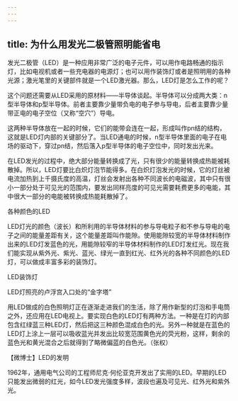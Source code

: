 ```yaml
---
---
---
```

title: 为什么用发光二极管照明能省电
---




发光二极管（LED）是一种应用非常广泛的电子元件，可以用作电路畅通的指示灯，比如电视机或者一些充电器的电源灯；也可以用作装饰灯或者是照明用的各种光源；激光笔里的关键部件就是一个LED激光器。那么，LED灯是怎么工作的呢？

这个问题还需要从LED采用的原材料——半导体谈起。半导体可以分成两大类：n型半导体和p型半导体。前者主要靠少量带负电的电子参与导电，后者主要靠少量带正电的电子空位（又称“空穴”）导电。

这两种半导体放在一起的时候，它们的能带会连在一起，形成叫作pn结的结构，这就是LED灯内部的关键部分了。当LED通电的时候，n型半导体里面的电子在电场的驱动下，穿过pn结，然后落入p型半导体的电子空位中，同时发出光来。

在LED发光的过程中，绝大部分能量转换成了光，只有很少的能量转换成热能被耗散掉。所以，LED灯要比白炽灯泡节能得多。在白炽灯泡发光的时候，它的灯丝被电流加热到上千摄氏度的高温，灯丝会发射出各种不同波长的电磁波，其中只有很小一部分处于可见光的范围内，要发出同样亮度的可见光需要耗费更多的电能，其中很大一部分的电能被转换成热能耗散掉了。

各种颜色的LED



LED灯光的颜色（波长）和所利用的半导体材料的参与导电粒子和不参与导电的电子之间的能量差距有关，这个能量差距叫作能隙。使用能隙较宽的半导体材料制作出来的LED灯发蓝色的光，用能隙较窄的半导体材料制作的LED灯发红光。现在我们能实现从紫外光、紫光、蓝光、绿光一直到红光、红外光的各种不同颜色的LED灯，可以做成丰富多彩的装饰灯。

LED装饰灯



LED灯照亮的卢浮宫入口处的“金字塔”



用LED做成的白色照明灯正在逐渐走进我们的生活，除了用作新型的灯泡和手电筒之外，还应用在LED电视上。要实现白色的LED灯有两种方法。一种是在灯的内部包含红绿蓝三种LED灯，然后把这三种颜色混成白色的光。另外一种就是在蓝色的LED灯上涂上一层可以吸收蓝光并发出比较宽范围黄色光的荧光粉，这样，剩余的蓝色光和黄光混合之后就得到了略微偏蓝的白色光。（张权）





【微博士】LED的发明

1962年，通用电气公司的工程师尼克·何伦亚克开发出了实用的LED。早期的LED只能发出微弱的红光，如今LED发光强度多样，波段也遍及可见光、红外光和紫外光。